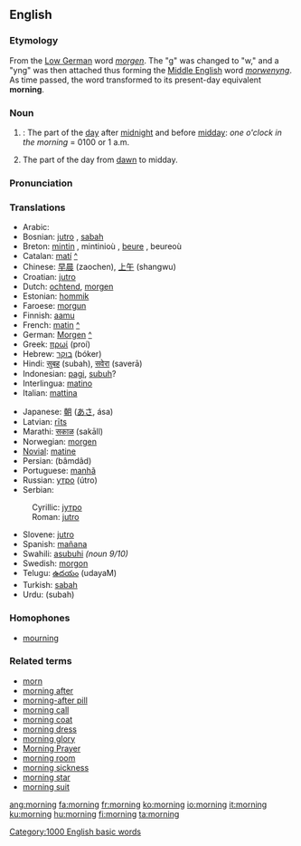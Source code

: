 ==English==

{{rank|sent|keep|myself|273|morning|money|door|round}}

===Etymology===
From the [[Low German]] word ''[[morgen]]''. The "g" was changed to "w," and a "yng" was then attached thus forming the [[Middle English]] word ''[[morwenyng]]''. As time passed, the word transformed to its present-day equivalent '''morning'''. 

===Noun===
#{{time}}: The part of the [[day]] after [[midnight]] and before [[midday]]: ''one o'clock in the morning'' = 0100 or 1 a.m.
#The part of the day from [[dawn]] to midday.

===Pronunciation===

===Translations===
{{top}}
*Arabic: {{ARchar|[[صباح|صَبَاح]]}} {{Unicode|(ʂabá:ħ)}}
*Bosnian: [[jutro#Bosnian|jutro]] {{n}}, [[sabah#Bosnian|sabah]] {{m}}
*Breton: [[mintin]] {{m}}, mintinioù {{p}}, [[beure]] {{m}}, beureoù {{p}}
*Catalan: [[matí]] {{m}} [[:ca:matí|^]] 
*Chinese: [[早晨]] (zaochen), [[上午]] (shangwu)
*Croatian: [[jutro#Croatian|jutro]] {{n}}
*Dutch: [[ochtend]], [[morgen]]
*Estonian: [[hommik]]
*Faroese: [[morgun]]
*Finnish: [[aamu]]
*French: [[matin]] {{m}} [[:fr:matin|^]] 
*German: [[Morgen]] {{m}} [[:de:Morgen|^]]
*Greek: [[πρωί]] (proí) {{n}} 
*Hebrew: [[בוקר]] (bóker)
*Hindi: [[सुबह]] (subah), [[सवेरा]] (saverā)
*Indonesian: [[pagi]], [[subuh]]?
*Interlingua: [[matino]]
*Italian: [[mattina]] {{f}}
{{mid}}
*Japanese: [[朝]] ([[あさ]], ása)
*Latvian: [[rīts]] {{m}}
*Marathi: [[सकाळ]] (sakāll)
*Norwegian: [[morgen]]
*[[Novial]]: [[matine]]
*Persian: {{FAchar|[[بامداد]]}} (bâmdâd)
*Portuguese: [[manhã]] {{f}}
*Russian: [[утро]] (útro) {{n}}
*Serbian:
:Cyrillic: [[јутро#Serbian|јутро]] {{n}}
:Roman: [[jutro#Serbian|jutro]] {{n}}
*Slovene: [[jutro]] {{n}}
*Spanish: [[mañana]] {{f}}
*Swahili: [[asubuhi]] ''(noun 9/10)''
*Swedish: [[morgon]] {{c}}
*Telugu: [[ఉదయం]] (udayaM)
*Turkish: [[sabah]]
*Urdu: {{URchar|[[صبح]]}} (subah)
{{bottom}}

===Homophones===
*[[mourning]]

===Related terms===
*[[morn]]
*[[morning after]]
*[[morning-after pill]]
*[[morning call]]
*[[morning coat]]
*[[morning dress]]
*[[morning glory]]
*[[Morning Prayer]]
*[[morning room]]
*[[morning sickness]]
*[[morning star]]
*[[morning suit]]

[[Category:1000 English basic words]]

[[ang:morning]]
[[fa:morning]]
[[fr:morning]]
[[ko:morning]]
[[io:morning]]
[[it:morning]]
[[ku:morning]]
[[hu:morning]]
[[fi:morning]]
[[ta:morning]]
